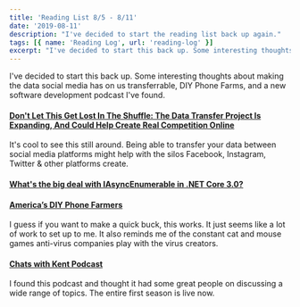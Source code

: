 ```yaml
---
title: 'Reading List 8/5 - 8/11'
date: '2019-08-11'
description: "I've decided to start the reading list back up again."
tags: [{ name: 'Reading Log', url: 'reading-log' }]
excerpt: "I've decided to start this back up. Some interesting thoughts about making the data social media has on us transferrable, DIY Phone Farms, and a new software development podcast I've found."
---
```


I've decided to start this back up. Some interesting thoughts about making the data social media has on us transferrable, DIY Phone Farms, and a new software development podcast I've found.

#### [Don't Let This Get Lost In The Shuffle: The Data Transfer Project Is Expanding, And Could Help Create Real Competition Online](https://www.techdirt.com/articles/20190731/17390142693/dont-let-this-get-lost-shuffle-data-transfer-project-is-expanding-could-help-create-real-competition-online.shtml)

It's cool to see this still around. Being able to transfer your data between social media platforms might help with the silos Facebook, Instagram, Twitter & other platforms create.

#### [What's the big deal with IAsyncEnumerable in .NET Core 3.0?](https://dev.to/dotnet/what-s-the-big-deal-with-iasyncenumerable-t-in-net-core-3-1eii)

#### [America’s DIY Phone Farmers](https://www.vice.com/en_us/article/d3naek/how-to-make-a-phone-farm)

I guess if you want to make a quick buck, this works. It just seems like a lot of work to set up to me. It also reminds me of the constant cat and mouse games anti-virus companies play with the virus creators.

#### [Chats with Kent Podcast](https://kentcdodds.com/chats-with-kent-podcast/)

I found this podcast and thought it had some great people on discussing a wide range of topics. The entire first season is live now.
